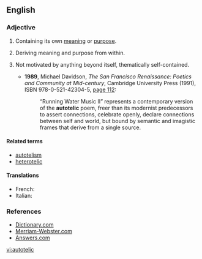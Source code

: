 ==English==
{{rfc|it's an adjective, but the definitions are of nouns}}

===Adjective===
{{en-adj}}

# {{context|of an entity or event}} Containing its own [[meaning]] or [[purpose]].
# {{context|of a person}} Deriving meaning and purpose from within.
# {{context|arts|of a work of art or literature}} Not motivated by anything beyond itself, thematically self-contained.
#* '''1989''', Michael Davidson, ''The San Francisco Renaissance: Poetics and Community at Mid-century'', Cambridge University Press (1991), ISBN 978-0-521-42304-5, [http://books.google.com/books?id=e_q1WZR8eHIC&pg=PA112&dq=autotelic page 112]:
#*: “Running Water Music II” represents a contemporary version of the '''autotelic''' poem, freer than its modernist predecessors to assert connections, celebrate openly, declare connections between self and world, but bound by semantic and imagistic frames that derive from a single source.

====Related terms====
* [[autotelism]]
* [[heterotelic]]

====Translations====
* French: {{t+|fr|autotélique}}
* Italian: {{t+|it|autotelico}}

===References===
* [http://dictionary.reference.com/browse/autotelic Dictionary.com]
* [http://www.m-w.com/dictionary/autotelic Merriam-Webster.com]
* [http://www.answers.com/topic/autotelic Answers.com]

[[vi:autotelic]]